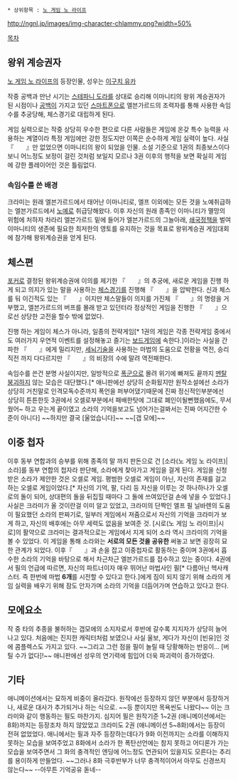  * 상위항목 : [[노 게임 노 라이프]]

http://ngnl.jp/images/img-character-chlammy.png?width=50%

[[목차]]
== 왕위 계승권자 ==
[[노 게임 노 라이프]]의 등장인물, 성우는 [[이구치 유카]]

작중 공백과 만난 시기는 [[스테파니 도라]]를 상대로 승리해 이마니티의 왕위 계승권자가 된 시점이나 [[소라(노 게임 노 라이프)|공]][[시로(노 게임 노 라이프)|백]]이 가지고 있던 [[스마트폰]]으로 엘븐가르드의 조력자를 통해 사용한 속임수를 추궁당해, 체스경기로 대립하게 된다.

게임 실력으로는 작중 상당히 우수한 편으로 다른 사람들은 게임에 온갖 특수 능력을 사용하는 계열이라 특정 게임에만 강한 정도지만 이쪽은 순수하게 게임 실력이 높다. 사실 『　　』만 없었으면 이마니티의 왕이 되었을 인물. 소설 기준으로 1권의 최종보스이다 보니 어느정도 보정이 걸린 것처럼 보일지 모르나 3권 이후의 행적을 보면 확실히 게임에 강한 플레이어인 것은 틀림없다.

=== 속임수를 쓴 배경 ===
크라미는 원래 엘븐가르드에서 태어난 이마니티로, 엘프 이외에는 모든 것을 노예취급하는 엘븐가르드에서 [[노예]]로 취급당해왔다. 이후 자신의 원래 종족인 이마니티가 멸망의 위험에 처하자 차라리 엘븐가르드 밑에 들어가 엘븐가르드의 그늘아래, [[쇄국정책]]을 벌여 이마니티의 생존에 필요한 최저한의 영토를 유지하는 것을 목표로 왕위계승권 게임대회에 참가해 왕위계승권을 얻게 된다.

== 체스편 ==
[[포커]]로 결정된 왕위계승권에 이의를 제기한 『　　』의 추궁에, 새로운 게임을 진행 하게 되고 의지가 있는 말을 사용하는 [[체스]]경기를 진행해 『　　』을 압박한다. 신과 체스를 둬 이긴적도 있는 『　　』이지만 체스말들이 의지를 가진체 『　　』의 명령을 거부했고, 엘븐가르드의 버프를 몰래 받고 있던터라 정상적인 게임을 진행한 『　　』으로선 상당한 고전을 할수 밖에 없었다.

진행 하는 게임이 체스가 아니라, 일종의 전략게임[* 1권의 게임은 각종 전략게임 중에서도 여러가지 우연적 이벤트를 설정해놓고 즐기는 [[보드게임]]에 속한다.]이라는 사실을 간파한 『　　』에게 밀리지만, [[세뇌]]기술을 사용하는 마법의 도움으로 전황을 역전, 승리직전 까지 다다르지만 『　　』의 비장의 수에 말려 역전패한다. 


속임수를 쓴건 분명 사실이지만, 일방적으로 [[폭군]]으로 몰려 위기에 빠져도 끝까지 [[멘탈붕괴]]하지 않는 모습은 대단했다.[* 애니판에선 상당히 순화됬지만 원작소설에선 소라가 상당히 거친말로 인격모독수준까지 폭언을 퍼부어댔기때문에 진짜 정신적인부분에선 상당히 튼튼한듯 3권에서 오셀로부분에서 패배한탓에 그대로 폐인이될뻔했음에도, 무서웠어~ 하고 우는게 끝이였고 소라의 기억을보고도 넘어가는걸봐서는 진짜 어지간한 수준이 아니다] ~~하지만 결국 [울었습니다]~~ ~~[갭 모에]~~

== 이중 첩자 ==
이후 동부 연합과의 승부를 위해 종족의 말 까지 판돈으로 건 [소라(노 게임 노 라이프)|소라]를 동부 연합의 첩자라 판단해, 소라에게 찾아가고 게임을 걸게 된다. 게임을 신청받은 소라가 제안한 것은 오셀로 게임. 평범한 오셀로 게임이 아닌, 자신의 존재를 걸고 하는 오셀로 게임이었다.[* 자신의 기억, 팔, 다리 등 자신을 이루는 것 하나하나가 오셀로의 돌이 되어, 상대편의 돌을 뒤집힐 때마다 그 돌에 쓰여있던걸 손에 넣을 수 있었다.] 사실은 크라미가 올 것이란걸 이미 알고 있었고, 크라미의 단짝인 엘프 필 닐바렌의 도움이 필요했던 소라의 판짜기로, 일부러 게임에서 져줌으로서 자신의 기억을 크라미가 보게 하고, 자신의 배후에는 아무 세력도 없음을 보여준 것. [시로(노 게임 노 라이프)|시로]의 활약으로 크라미는 결과적으로는 게임에서 지게 되어 소라 역시 크라미의 기억을 볼 수 있었다. 이 게임을 통해 소라와는 '''서로의 모든 것을 공유한''' 써놓고 보면 굉장히 묘한 관계가 되었다. 이후『　　』과 손을 잡고 이중첩자로 활동하는 중이며 3권에서 흡수한 소라의 기억을 바탕으로 해서 차근차근 엘븐가르드를 접수하고 있는 중이다. 4권에서 필의 언급에 따르면, 자신의 파트너이자 매우 뛰어난 마법사인 필[* 다름아닌 헥사캐스터. 즉 한번에 마법 '''6개'''를 시전할 수 있다고 한다.]에게 짐이 되지 않기 위해 소라의 게임 실력을 배우기 위해 잠도 안자가며 소라의 기억을 더듬어가며 연습하고 있다고 한다. 

== 모에요소 ==
작 중 타의 추종을 불허하는 갭모에의 소지자로서 후반에 갈수록 지지자가 상당히 늘어나고 있다. 처음에는 진지한 캐릭터처럼 보였으나 사실 울보, 게다가 자신이 [빈유]인 것에 콤플렉스도 가지고 있다. ~~그리고 그런 점을 필이 놀릴 때 당황해하는 반응이... [버틸 수가 없다]!~~ 애니판에선 성우의 연기력에 힘입어 더욱 파괴력이 증가하였다. 

== 기타 ==
애니메이션에서는 묘하게 비중이 올라갔다. 원작에선 등장하지 않던 부분에서 등장하거나, 새로운 대사가 추가되거나 하는 식으로. ~~등 뿐이지만 목욕씬도 나왔다~~ 이는 크라미와 같이 행동하는 필도 마찬가지. 심지어 필은 원작기준 1~2권 (애니메이션에서는 8화)까지는 등장조차 하지 않았었고 크라미도 2권 (애니메이션 5~8화)에서는 등장이 전혀 없었었다. 애니에서는 필과 자주 등장하는데다가 9화 이전까지는 소라를 이해하지 못하는 모습을 보여주었고 8화에서 소라가 한 폭탄선언에는 참지 못하고 어디론가 가는 모습을 보여주면서 그 화의 충격적인 엔딩에 어느정도 연관되어 있을지도 모른다는 추리를 용이하게 만들었다. ~~그러나 8화 극후반부가 너무 충격적이어서 아무도 신경쓰지 않는다~~ --아무튼 기억공유 돋네--
